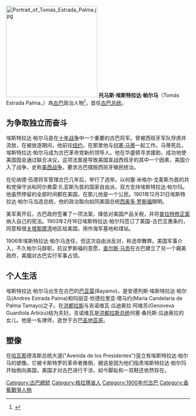 {{Refimprove|time=2017-10-27T09:13:59+00:00}}
[[File:Portrait_of_Tomás_Estrada_Palma.jpg|250px]]
'''托马斯·埃斯特拉达·帕尔马'''（Tomás Estrada Palma，{{bd|1832年|7月9日|1908年|11月4日|catIdx=P}}）為[[古巴|古巴]]政治人物<ref>{{cite web |url=http://digital.library.miami.edu/chcdigital/chc0460/chc0460_series_1.shtml |title=存档副本 |accessdate=2007-08-30 |deadurl=yes |archiveurl=https://web.archive.org/web/20060919220934/http://digital.library.miami.edu/chcdigital/chc0460/chc0460_series_1.shtml |archivedate=2006-09-19 }}</ref>，首任[[古巴总统|古巴总统]]。

==为争取独立而奋斗==
埃斯特拉达·帕尔马是在[[十年战争|十年战争]]中一个重要的古巴将军。曾被西班牙军队俘虏并流放，在被放逐期间，他前往[[纽约|纽约]]，在那里他与[[何塞·马蒂|何塞·马蒂]]一起工作。马蒂死后，埃斯特拉达·帕尔马成为古巴革命党新的领导人。他在华盛顿寻求援助，成功地使美国国会通过联合决议，这项法案是导致美国宣战西班牙的其中一个因素，美国介入了战争，史称[[美西战争|美西战争]]，要求古巴摆脱西班牙殖民统治。

在伦纳德·伍德将军管理古巴几年后，举行了选举。以何塞·米格尔·戈麦斯为首的共和党保守派和阿尔弗雷·扎亚斯为首的国家自由派，双方支持埃斯特拉达·帕尔玛。他虽然停留的全部时间都在美国，在那儿他是一个公民。1901年12月31日埃斯特拉达·帕尔马当选总统，他的政治取向如同美国总统[[西奥多·罗斯福|西奥多·罗斯福]]開明。

美军离开后，古巴政府签署了一项法案，降低对美国产品关税，并将[[普拉特修正案|普拉特修正案]]纳入自己的宪法。1903年2月16日埃斯特拉达·帕尔玛签订了美国-古巴互惠条约，同意租借[[关塔那摩湾|关塔那摩湾]]地区给美国，用作海军基地和煤站。

1906年埃斯特拉达·帕尔马连任，但这次自由派反对，称选举舞弊。美国军事介入，不久帕尔马辞职，抗议罗斯福的意愿，[[查尔斯·爱德华·马贡|查尔斯·马贡]]在古巴建立了另一个親美政府，美國对古巴实行军事占领。

==个人生活==
埃斯特拉达·帕尔马出生在古巴的[[巴亚莫|巴亚莫]](Bayamo)，是安德列斯·埃斯特拉达·帕尔马(Andres Estrada Palma)和玛丽亚·坎德拉里亚·塔马约(Maria Candelaria de Palma Tamayo)之子。在[[洪都拉斯|洪都拉斯]]与吉诺维瓦·瓜迪奥拉·阿维苏(Genoveva Guardiola Arbizu)结为夫妇，吉诺维瓦是[[洪都拉斯总统|洪都拉斯总统]]何塞·桑托斯·瓜迪奥拉的 女儿。他是一名律师，逝世于古巴[[圣地亚哥|圣地亚哥]]。

== 塑像 ==
在[[哈瓦那|哈瓦那]]德洛斯总统大道("Avenida de los Presidentes")竖立有埃斯特拉达·帕尔马的塑像。它被卡斯特罗的革命者推倒，据说是因为他们指责埃斯特拉达·帕尔玛开始倒向美国，美国才对古巴进行干涉。如今脚趾和一双鞋还依然存在。
<references/>
{{start box}}
{{succession box | 無| [[何塞·米格尔·戈麦斯|何塞·米格尔·戈麦斯]]|[[古巴总统|古巴总统]]|1902年—1906年}}
{{end box}}

{{Authority control}}
{{DEFAULTSORT:Palma, Tomás Estrada}}
[[Category:古巴總統|Category:古巴總統]]
[[Category:格拉瑪省人|Category:格拉瑪省人]]
[[Category:1900年代古巴|Category:1900年代古巴]]
[[Category:香蕉戰爭人物|Category:香蕉戰爭人物]]